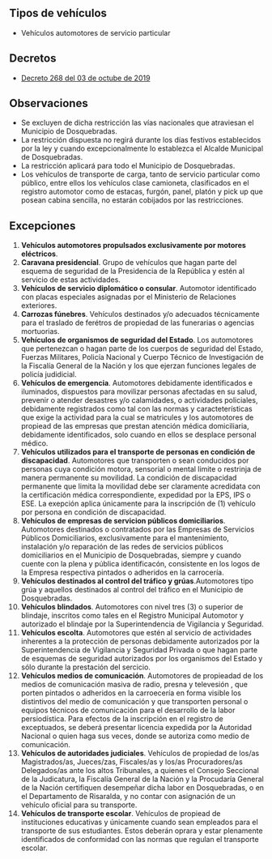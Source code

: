 ## Tipos de vehículos

- Vehículos automotores de servicio particular

## Decretos

- [Decreto 268 del 03 de octube de 2019](https://www.dosquebradas.gov.co/web/index.php/component/jdownloads/send/283-decretos-2019/2151-decreto-n-268-de-03-de-octubre-de-2019?Itemid=0)

## Observaciones

- Se excluyen de dicha restricción las vías nacionales que atraviesan el Municipio de Dosquebradas.
- La restricción dispuesta no regirá durante los días festivos establecidos por la ley y cuando excepcionalmente lo establezca el Alcalde Municipal de Dosquebradas.
- La restricción aplicará para todo el Municipio de Dosquebradas.
- Los vehículos de transporte de carga, tanto de servicio particular como público, entre ellos los vehículos clase camioneta, clasificados en el registro automotor como de estacas, furgón, panel, platón y pick up que posean cabina sencilla, no estarán cobijados por las restricciones.

## Excepciones

1. **Vehículos automotores propulsados exclusivamente por motores eléctricos**.
2. **Caravana presidencial**. Grupo de vehículos que hagan parte del esquema de seguridad de la Presidencia de la República y estén al servicio de estas actividades.
3. **Vehículos de servicio diplomático o consular**. Automotor identificado con placas especiales asignadas por el Ministerio de Relaciones exteriores.
4. **Carrozas fúnebres**. Vehículos destinados y/o adecuados técnicamente para el traslado de ferétros de propiedad de las funerarias o agencias mortuorias.
5. **Vehículos de organismos de seguridad del Estado**. Los automotores que pertenezcan o hagan parte de los cuerpos de seguridad del Estado, Fuerzas Militares, Policía Nacional y Cuerpo Técnico de Investigación de la Fiscalía General de la Nación y los que ejerzan funciones legales de policía judidicial.
6. **Vehículos de emergencia**. Automotores debidamente identificados e iluminados, dispuestos para movilizar personas afectadas en su salud, prevenir o atender desastres y/o calamidades, o actividades policiales, debidamente registrados como tal con las normas y caracteterísticas que exige la actividad para la cual se matricules y los automotores de propiead de las empresas que prestan atención médica domiciliaria, debidamente identificados, solo cuando en ellos se desplace personal médico.
7. **Vehículos utilizados para el transporte de personas en condición de discapacidad**. Automotores que transporten o sean conducidos por personas cuya condición motora, sensorial o mental limite o restrinja de manera permanente su movilidad. La condición de discapacidad permanente que limita la movilidad debe ser claramente acredidata con la certificación médica correspondiente, expedidad por la EPS, IPS o ESE. La exepción aplica únicamente para la inscripción de (1) vehículo por persona en condición de discapacidad.
8. **Vehículos de empresas de servicion públicos domiciliarios**. Automotores destinados o contratados por las Empresas de Servicios Públicos Domiciliarios, exclusivamente para el mantenimiento, instalación y/o reparación de las redes de servicios públicos domiciliarios en el Municipio de Dosquebradas, siempre y cuando cuente con la plena y pública identificacón, consistente en los logos de la Empresa respectiva pintados o adheridos en la carrocería.
9. **Vehículos destinados al control del tráfico y grúas**.Automotores tipo grúa y aquellos destinados al control del tráfico en el Municipio de Dosquebradas.
10. **Vehículos blindados**. Automotores con nivel tres (3) o superior de blindaje, inscritos como tales en el Registro Municipal Automotor y autorizado el blindaje por la Superintendencia de Vigilancia y Seguridad.
11. **Vehículos escolta**. Automotores que estén al servicio de actividades inherentes a la protección de personas debidamente autorizados por la Superintendencia de Vigilancia y Seguridad Privada o que hagan parte de esquemas de seguridad autorizados por los organismos del Estado y sólo durante la prestación del sercicio.
12. **Vehículos medios de comunicación**. Automotores de propieadad de los medios de comunicación masiva de radio, presna y televesión , que porten pintados o adheridos en la carroecería en forma visible los distintivos del medio de comunicación y que transporten personal o equipos técnicos de comunicación para el desarrollo de la labor persiodística. Para efectos de la inscripción en el registro de exceptuados, se deberá presentar licencia expedida por la Autoridad Nacional o quien haga sus veces, donde se autoriza como medio de comunicación.
13. **Vehículos de autoridades judiciales**. Vehículos de propiedad de los/as Magistrados/as, Jueces/zas, Fiscales/as y los/as Procuradores/as Delegados/as ante los altos Tribunales, a quienes el Consejo Seccional de la Judicatura, la Fiscalía General de la Nación y la Procudaría General de la Nación certifiquen desempeñar dicha labor en Dosquebradas, o en el Departamento de Risaralda, y no contar con asignación de un vehículo oficial para su transporte.
14. **Vehículos de transporte escolar**. Vehículos de propiead de instituciones educativas y únicamente cuando sean empleados para el transporte de sus estudiantes. Estos deberán oprara y estar plenamente identificados de conformidad con las normas que regulan el transporte escolar.
